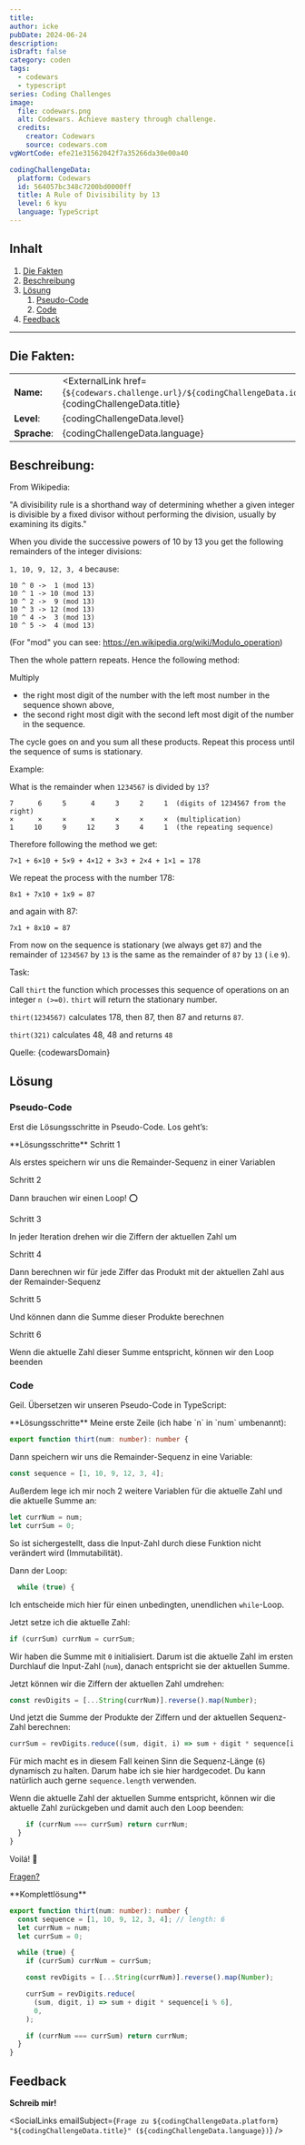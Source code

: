 ---
title:
author: icke
pubDate: 2024-06-24
description:
isDraft: false
category: coden
tags:
  - codewars
  - typescript
series: Coding Challenges
image:
  file: codewars.png
  alt: Codewars. Achieve mastery through challenge.
  credits:
    creator: Codewars
    source: codewars.com
vgWortCode: efe21e31562042f7a35266da30e00a40

codingChallengeData:
  platform: Codewars
  id: 564057bc348c7200bd0000ff
  title: A Rule of Divisibility by 13
  level: 6 kyu
  language: TypeScript
---

## Inhalt

1. [Die Fakten](#)
1. [Beschreibung](#)
1. [Lösung](#)
   1. [Pseudo-Code](#)
   1. [Code](#)
1. [Feedback](#)

---

## Die Fakten:

|              |                                                                                                                       |
| ------------ | --------------------------------------------------------------------------------------------------------------------- |
| **Name:**    | <ExternalLink href={`${codewars.challenge.url}/${codingChallengeData.id}`}>{codingChallengeData.title}</ExternalLink> |
| **Level**:   | {codingChallengeData.level}                                                                                           |
| **Sprache**: | {codingChallengeData.language}                                                                                        |

## Beschreibung:

From Wikipedia:

"A divisibility rule is a shorthand way of determining whether a given integer is divisible by a fixed divisor without performing the division, usually by examining its digits."

When you divide the successive powers of 10 by 13 you get the following remainders of the integer divisions:

`1, 10, 9, 12, 3, 4` because:

```
10 ^ 0 ->  1 (mod 13)
10 ^ 1 -> 10 (mod 13)
10 ^ 2 ->  9 (mod 13)
10 ^ 3 -> 12 (mod 13)
10 ^ 4 ->  3 (mod 13)
10 ^ 5 ->  4 (mod 13)
```

(For "mod" you can see: https://en.wikipedia.org/wiki/Modulo_operation)

Then the whole pattern repeats. Hence the following method:

Multiply

- the right most digit of the number with the left most number in the sequence shown above,
- the second right most digit with the second left most digit of the number in the sequence.

The cycle goes on and you sum all these products. Repeat this process until the sequence of sums is stationary.

Example:

What is the remainder when `1234567` is divided by `13`?

```
7      6     5      4     3     2     1  (digits of 1234567 from the right)
×      ×     ×      ×     ×     ×     ×  (multiplication)
1     10     9     12     3     4     1  (the repeating sequence)
```

Therefore following the method we get:

`7×1 + 6×10 + 5×9 + 4×12 + 3×3 + 2×4 + 1×1 = 178`

We repeat the process with the number 178:

`8x1 + 7x10 + 1x9 = 87`

and again with 87:

`7x1 + 8x10 = 87`

From now on the sequence is stationary (we always get `87`) and the remainder of `1234567` by `13` is the same as the remainder of `87` by `13` ( i.e `9`).

Task:

Call `thirt` the function which processes this sequence of operations on an integer `n (>=0)`. `thirt` will return the stationary number.

`thirt(1234567)` calculates 178, then 87, then 87 and returns `87`.

`thirt(321)` calculates 48, 48 and returns `48`

Quelle: <ExternalLink href={codewarsBaseURL}>{codewarsDomain}</ExternalLink>

## Lösung

### Pseudo-Code

Erst die Lösungsschritte in Pseudo-Code. Los geht’s:

<Accordion>
**Lösungsschritte**

<Accordion>
Schritt 1

Als erstes speichern wir uns die Remainder-Sequenz in einer Variablen

</Accordion>
<Accordion>
Schritt 2

Dann brauchen wir einen Loop! ⭕

</Accordion>
<Accordion>
Schritt 3

In jeder Iteration drehen wir die Ziffern der aktuellen Zahl um

</Accordion>
<Accordion>
Schritt 4

Dann berechnen wir für jede Ziffer das Produkt mit der aktuellen Zahl aus der Remainder-Sequenz

</Accordion>
<Accordion>
Schritt 5

Und können dann die Summe dieser Produkte berechnen

</Accordion>
<Accordion>
Schritt 6

Wenn die aktuelle Zahl dieser Summe entspricht, können wir den Loop beenden

</Accordion>

</Accordion>

### Code

Geil. Übersetzen wir unseren Pseudo-Code in TypeScript:

<Accordion>
**Lösungsschritte**

<Accordion>
Meine erste Zeile (ich habe `n` in `num` umbenannt):

```ts
export function thirt(num: number): number {
```

</Accordion>
<Accordion>
Dann speichern wir uns die Remainder-Sequenz in eine Variable:

```ts
const sequence = [1, 10, 9, 12, 3, 4];
```

</Accordion>
<Accordion>
Außerdem lege ich mir noch 2 weitere Variablen für die aktuelle Zahl und die aktuelle Summe an:

```ts
let currNum = num;
let currSum = 0;
```

So ist sichergestellt, dass die Input-Zahl durch diese Funktion nicht verändert wird (Immutabilität).

</Accordion>
<Accordion>
Dann der Loop:

```ts
  while (true) {
```

Ich entscheide mich hier für einen unbedingten, unendlichen `while`-Loop.

</Accordion>
<Accordion>
Jetzt setze ich die aktuelle Zahl:

```ts
if (currSum) currNum = currSum;
```

Wir haben die Summe mit `0` initialisiert. Darum ist die aktuelle Zahl im ersten Durchlauf die Input-Zahl (`num`), danach entspricht sie der aktuellen Summe.

</Accordion>
<Accordion>
Jetzt können wir die Ziffern der aktuellen Zahl umdrehen:

```ts
const revDigits = [...String(currNum)].reverse().map(Number);
```

</Accordion>
<Accordion>
Und jetzt die Summe der Produkte der Ziffern und der aktuellen Sequenz-Zahl berechnen:

```ts
currSum = revDigits.reduce((sum, digit, i) => sum + digit * sequence[i % 6], 0);
```

Für mich macht es in diesem Fall keinen Sinn die Sequenz-Länge (`6`) dynamisch zu halten. Darum habe ich sie hier hardgecodet. Du kann natürlich auch gerne `sequence.length` verwenden.

</Accordion>
<Accordion>
Wenn die aktuelle Zahl der aktuellen Summe entspricht, können wir die aktuelle Zahl zurückgeben und damit auch den Loop beenden:

```ts
    if (currNum === currSum) return currNum;
  }
}
```

Voilá! 💪

[Fragen?](#feedback)

</Accordion>
</Accordion>

<Accordion>
**Komplettlösung**

```ts
export function thirt(num: number): number {
  const sequence = [1, 10, 9, 12, 3, 4]; // length: 6
  let currNum = num;
  let currSum = 0;

  while (true) {
    if (currSum) currNum = currSum;

    const revDigits = [...String(currNum)].reverse().map(Number);

    currSum = revDigits.reduce(
      (sum, digit, i) => sum + digit * sequence[i % 6],
      0,
    );

    if (currNum === currSum) return currNum;
  }
}
```

</Accordion>

## Feedback

**Schreib mir!**

<SocialLinks
  emailSubject={`Frage zu ${codingChallengeData.platform} "${codingChallengeData.title}" (${codingChallengeData.language})`}
/>
